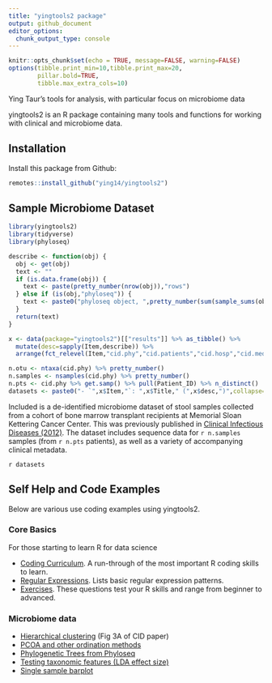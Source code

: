 ```yaml
---
title: "yingtools2 package"
output: github_document
editor_options: 
  chunk_output_type: console
---
```


```r
knitr::opts_chunk$set(echo = TRUE, message=FALSE, warning=FALSE)
options(tibble.print_min=10,tibble.print_max=20,
        pillar.bold=TRUE,
        tibble.max_extra_cols=10)
```

Ying Taur's tools for analysis, with particular focus on microbiome data

yingtools2 is an R package containing many tools and functions for working with clinical and microbiome data. 

## Installation
Install this package from Github:
```r
remotes::install_github("ying14/yingtools2")
```


## Sample Microbiome Dataset
```r
library(yingtools2)
library(tidyverse)
library(phyloseq)

describe <- function(obj) {
  obj <- get(obj)
  text <- ""
  if (is.data.frame(obj)) {
    text <- paste(pretty_number(nrow(obj)),"rows")
  } else if (is(obj,"phyloseq")) {
    text <- paste0("phyloseq object, ",pretty_number(sum(sample_sums(obj)))," seqs, ",pretty_number(nsamples(obj))," samples, ",pretty_number(ntaxa(obj))," OTUs")
  }
  return(text)
}

x <- data(package="yingtools2")[["results"]] %>% as_tibble() %>%
  mutate(desc=sapply(Item,describe)) %>%
  arrange(fct_relevel(Item,"cid.phy","cid.patients","cid.hosp","cid.meds","cid.bsi","cid.cdiff"))

n.otu <- ntaxa(cid.phy) %>% pretty_number()
n.samples <- nsamples(cid.phy) %>% pretty_number()
n.pts <- cid.phy %>% get.samp() %>% pull(Patient_ID) %>% n_distinct()
datasets <- paste0("- `",x$Item,"`: ",x$Title," (",x$desc,")",collapse="\n")
```

Included is a de-identified microbiome dataset of stool samples collected from a cohort of bone marrow transplant recipients at Memorial Sloan Kettering Cancer Center. This was previously published in [Clinical Infectious Diseases (2012)](https://www.ncbi.nlm.nih.gov/pmc/articles/PMC3657523/). The dataset includes sequence data for `r n.samples` samples (from `r n.pts` patients), as well as a variety of accompanying clinical metadata.

`r datasets`

## Self Help and Code Examples

Below are various use coding examples using yingtools2.

### Core Basics
For those starting to learn R for data science

- [Coding Curriculum](examples/curriculum.md). A run-through of the most important R coding skills to learn.
- [Regular Expressions](examples/regex.md). Lists basic regular expression patterns.
- [Exercises](examples/exercises.md). These questions test your R skills and range from beginner to advanced.

### Microbiome data
- [Hierarchical clustering](examples/cid.hclust.md) (Fig 3A of CID paper)
- [PCOA and other ordination methods](examples/pcoa.md)
- [Phylogenetic Trees from Phyloseq](examples/phylotree.md)
- [Testing taxonomic features (LDA effect size)](examples/features.md)
- [Single sample barplot](examples/taxbar.md)




